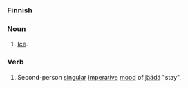 === Finnish ===

=== Noun ===
# [[Ice]].

=== Verb ===
# Second-person [[singular]] [[imperative]] [[Grammatical Mood|mood]] of [[jäädä]] "stay".
